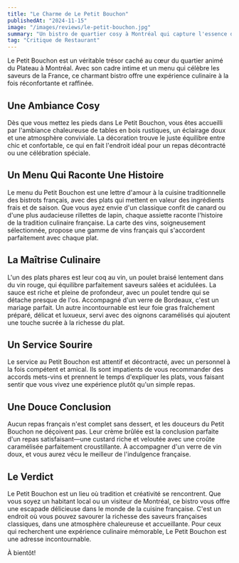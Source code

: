 ```yaml
---
title: "Le Charme de Le Petit Bouchon"
publishedAt: "2024-11-15"
image: "/images/reviews/le-petit-bouchon.jpg"
summary: "Un bistro de quartier cosy à Montréal qui capture l'essence de la cuisine française avec une touche moderne, offrant une expérience culinaire inoubliable."
tag: "Critique de Restaurant"
---
```


Le Petit Bouchon est un véritable trésor caché au cœur du quartier animé du Plateau à Montréal. Avec son cadre intime et un menu qui célèbre les saveurs de la France, ce charmant bistro offre une expérience culinaire à la fois réconfortante et raffinée.

## Une Ambiance Cosy

Dès que vous mettez les pieds dans Le Petit Bouchon, vous êtes accueilli par l'ambiance chaleureuse de tables en bois rustiques, un éclairage doux et une atmosphère conviviale. La décoration trouve le juste équilibre entre chic et confortable, ce qui en fait l'endroit idéal pour un repas décontracté ou une célébration spéciale.

## Un Menu Qui Raconte Une Histoire

Le menu du Petit Bouchon est une lettre d'amour à la cuisine traditionnelle des bistrots français, avec des plats qui mettent en valeur des ingrédients frais et de saison. Que vous ayez envie d'un classique confit de canard ou d'une plus audacieuse rillettes de lapin, chaque assiette raconte l'histoire de la tradition culinaire française. La carte des vins, soigneusement sélectionnée, propose une gamme de vins français qui s'accordent parfaitement avec chaque plat.

## La Maîtrise Culinaire

L'un des plats phares est leur coq au vin, un poulet braisé lentement dans du vin rouge, qui équilibre parfaitement saveurs salées et acidulées. La sauce est riche et pleine de profondeur, avec un poulet tendre qui se détache presque de l'os. Accompagné d'un verre de Bordeaux, c'est un mariage parfait. Un autre incontournable est leur foie gras fraîchement préparé, délicat et luxueux, servi avec des oignons caramélisés qui ajoutent une touche sucrée à la richesse du plat.

## Un Service Sourire

Le service au Petit Bouchon est attentif et décontracté, avec un personnel à la fois compétent et amical. Ils sont impatients de vous recommander des accords mets-vins et prennent le temps d'expliquer les plats, vous faisant sentir que vous vivez une expérience plutôt qu'un simple repas.

## Une Douce Conclusion

Aucun repas français n'est complet sans dessert, et les douceurs du Petit Bouchon ne déçoivent pas. Leur crème brûlée est la conclusion parfaite d'un repas satisfaisant—une custard riche et veloutée avec une croûte caramélisée parfaitement croustillante. À accompagner d'un verre de vin doux, et vous aurez vécu le meilleur de l'indulgence française.

## Le Verdict

Le Petit Bouchon est un lieu où tradition et créativité se rencontrent. Que vous soyez un habitant local ou un visiteur de Montréal, ce bistro vous offre une escapade délicieuse dans le monde de la cuisine française. C'est un endroit où vous pouvez savourer la richesse des saveurs françaises classiques, dans une atmosphère chaleureuse et accueillante. Pour ceux qui recherchent une expérience culinaire mémorable, Le Petit Bouchon est une adresse incontournable.

À bientôt!